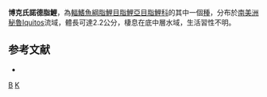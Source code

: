 {{Speciesbox 
| taxon = Knodus borki
| status = NE
| status_system = IUCN3.1
| authority =  [[Zarske|Zarske]], 2008
| synonyms = 
}}
'''博克氏諾德脂鯉'''，為[[輻鰭魚綱|輻鰭魚綱]][[脂鯉目|脂鯉目]][[脂鯉亞目|脂鯉亞目]][[脂鯉科|脂鯉科]]的其中一個[[種|種]]，分布於[[南美洲|南美洲]][[秘魯|秘魯]]Iquitos流域，體長可達2.2公分，棲息在底中層水域，生活習性不明。

==参考文献==
{{refbegin}}
*{{FishBase_species|genus=Knodus|species=borki|year=2014|month=1}}
{{refend}}

{{Taxonbar|from=Q3762058}}

[[Category:諾德脂鯉屬|B]]
[[Category:2008年描述的鱼类|K]]

{{魚類小作品}}